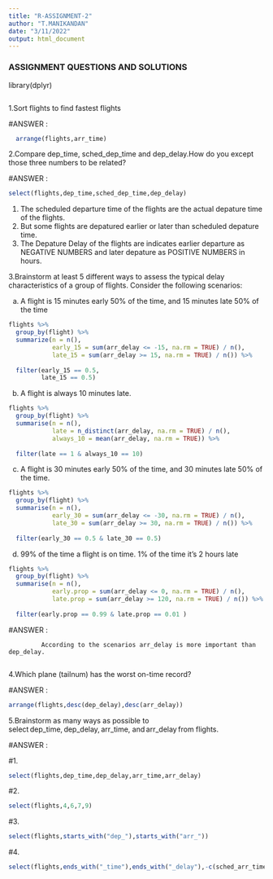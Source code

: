 ---
title: "R-ASSIGNMENT-2"
author: "T.MANIKANDAN"
date: "3/11/2022"
output: html_document
---

### ASSIGNMENT QUESTIONS AND SOLUTIONS

library(dplyr)

```{r}
```
1.Sort flights to find fastest flights

#ANSWER :

```{r}
  arrange(flights,arr_time)
```

2.Compare dep_time, sched_dep_time and dep_delay.How do you except those three numbers to be related?

#ANSWER :

```{r}
select(flights,dep_time,sched_dep_time,dep_delay)
```

1.  The scheduled departure time of the flights are the actual depature time of the flights.
2.  But some flights are depatured earlier or later than scheduled depature time.
3.  The Depature Delay of the flights are indicates earlier departure as NEGATIVE NUMBERS and later depature as POSITIVE NUMBERS in hours.


3.Brainstorm at least 5 different ways to assess the typical delay characteristics of a group of flights. Consider the following scenarios:

a. A flight is 15 minutes early 50% of the time, and 15 minutes late 50% of the time

```{r}
flights %>%
  group_by(flight) %>%
  summarize(n = n(),
            early_15 = sum(arr_delay <= -15, na.rm = TRUE) / n(),
            late_15 = sum(arr_delay >= 15, na.rm = TRUE) / n()) %>%
  
  filter(early_15 == 0.5,
         late_15 == 0.5)
```


b. A flight is always 10 minutes late.

```{r}
flights %>% 
  group_by(flight) %>% 
  summarise(n = n(),
            late = n_distinct(arr_delay, na.rm = TRUE) / n(), 
            always_10 = mean(arr_delay, na.rm = TRUE)) %>%
              
  filter(late == 1 & always_10 == 10)
```


c. A flight is 30 minutes early 50% of the time, and 30 minutes late 50% of the time.

```{r}
flights %>% 
  group_by(flight) %>% 
  summarise(n = n(),
            early_30 = sum(arr_delay <= -30, na.rm = TRUE) / n(),
            late_30 = sum(arr_delay >= 30, na.rm = TRUE) / n()) %>%
  
  filter(early_30 == 0.5 & late_30 == 0.5)
```

d. 99% of the time a flight is on time. 1% of the time it's 2 hours late

```{r}
flights %>% 
  group_by(flight) %>% 
  summarise(n = n(),
            early.prop = sum(arr_delay <= 0, na.rm = TRUE) / n(),
            late.prop = sum(arr_delay >= 120, na.rm = TRUE) / n()) %>%
  
  filter(early.prop == 0.99 & late.prop == 0.01 )
```


#ANSWER :

             According to the scenarios arr_delay is more important than dep_delay.
             

4.Which plane (tailnum) has the worst on-time record?

#ANSWER :

```{r}
arrange(flights,desc(dep_delay),desc(arr_delay))
```

5.Brainstorm as many ways as possible to select dep_time, dep_delay, arr_time, and arr_delay from flights.

#ANSWER :

#1.

```{r}
select(flights,dep_time,dep_delay,arr_time,arr_delay)
```

#2.

```{r}
select(flights,4,6,7,9)
```

#3.

```{r}
select(flights,starts_with("dep_"),starts_with("arr_"))
```

#4.

```{r}
select(flights,ends_with("_time"),ends_with("_delay"),-c(sched_arr_time,sched_dep_time,air_time))
```
